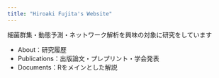 ```yaml
---
title: "Hiroaki Fujita's Website"
---
```


<div class="home-page">

細菌群集・動態予測・ネットワーク解析を興味の対象に研究をしています

- About：研究履歴  
- Publications：出版論文・プレプリント・学会発表  
- Documents：Rをメインとした解説 

<div/>